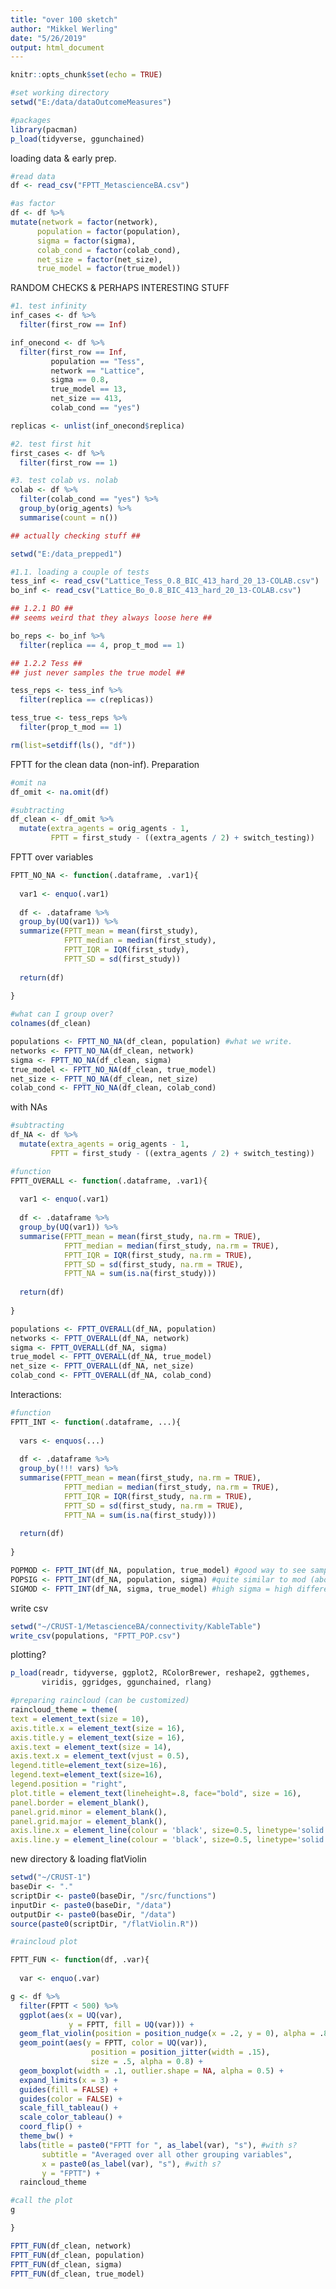 ```yaml
---
title: "over 100 sketch"
author: "Mikkel Werling"
date: "5/26/2019"
output: html_document
---
```


```r
knitr::opts_chunk$set(echo = TRUE)
```

```r
#set working directory
setwd("E:/data/dataOutcomeMeasures")

#packages 
library(pacman)
p_load(tidyverse, ggunchained) 
```

loading data & early prep. 

```r

#read data 
df <- read_csv("FPTT_MetascienceBA.csv")

#as factor
df <- df %>%
mutate(network = factor(network),
      population = factor(population),
      sigma = factor(sigma),
      colab_cond = factor(colab_cond),
      net_size = factor(net_size),
      true_model = factor(true_model))

```

RANDOM CHECKS & PERHAPS INTERESTING STUFF

```r

#1. test infinity 
inf_cases <- df %>%
  filter(first_row == Inf) 

inf_onecond <- df %>%
  filter(first_row == Inf,
         population == "Tess",
         network == "Lattice",
         sigma == 0.8,
         true_model == 13,
         net_size == 413,
         colab_cond == "yes")

replicas <- unlist(inf_onecond$replica)

#2. test first hit 
first_cases <- df %>%
  filter(first_row == 1)

#3. test colab vs. nolab 
colab <- df %>%
  filter(colab_cond == "yes") %>%
  group_by(orig_agents) %>%
  summarise(count = n())

## actually checking stuff ##

setwd("E:/data_prepped1")

#1.1. loading a couple of tests 
tess_inf <- read_csv("Lattice_Tess_0.8_BIC_413_hard_20_13-COLAB.csv")
bo_inf <- read_csv("Lattice_Bo_0.8_BIC_413_hard_20_13-COLAB.csv")

## 1.2.1 BO ## 
## seems weird that they always loose here ## 

bo_reps <- bo_inf %>%
  filter(replica == 4, prop_t_mod == 1) 

## 1.2.2 Tess ##
## just never samples the true model ## 

tess_reps <- tess_inf %>%
  filter(replica == c(replicas))

tess_true <- tess_reps %>%
  filter(prop_t_mod == 1)

rm(list=setdiff(ls(), "df")) 
```

FPTT for the clean data (non-inf). 
Preparation

```r

#omit na
df_omit <- na.omit(df)

#subtracting 
df_clean <- df_omit %>%
  mutate(extra_agents = orig_agents - 1,
         FPTT = first_study - ((extra_agents / 2) + switch_testing))

```

FPTT over variables

```r

FPTT_NO_NA <- function(.dataframe, .var1){
  
  var1 <- enquo(.var1)
  
  df <- .dataframe %>%
  group_by(UQ(var1)) %>%
  summarize(FPTT_mean = mean(first_study),
            FPTT_median = median(first_study),
            FPTT_IQR = IQR(first_study),
            FPTT_SD = sd(first_study))
  
  return(df)
  
}

#what can I group over?
colnames(df_clean)

populations <- FPTT_NO_NA(df_clean, population) #what we write. 
networks <- FPTT_NO_NA(df_clean, network)
sigma <- FPTT_NO_NA(df_clean, sigma)
true_model <- FPTT_NO_NA(df_clean, true_model)
net_size <- FPTT_NO_NA(df_clean, net_size)
colab_cond <- FPTT_NO_NA(df_clean, colab_cond)

```

with NAs 

```r

#subtracting 
df_NA <- df %>%
  mutate(extra_agents = orig_agents - 1,
         FPTT = first_study - ((extra_agents / 2) + switch_testing))

#function
FPTT_OVERALL <- function(.dataframe, .var1){
  
  var1 <- enquo(.var1)
  
  df <- .dataframe %>%
  group_by(UQ(var1)) %>%
  summarise(FPTT_mean = mean(first_study, na.rm = TRUE),
            FPTT_median = median(first_study, na.rm = TRUE),
            FPTT_IQR = IQR(first_study, na.rm = TRUE),
            FPTT_SD = sd(first_study, na.rm = TRUE),
            FPTT_NA = sum(is.na(first_study)))
  
  return(df)
  
}

populations <- FPTT_OVERALL(df_NA, population) 
networks <- FPTT_OVERALL(df_NA, network)
sigma <- FPTT_OVERALL(df_NA, sigma)
true_model <- FPTT_OVERALL(df_NA, true_model)
net_size <- FPTT_OVERALL(df_NA, net_size)
colab_cond <- FPTT_OVERALL(df_NA, colab_cond)

```

Interactions: 

```r

#function 
FPTT_INT <- function(.dataframe, ...){
  
  vars <- enquos(...)
  
  df <- .dataframe %>%
  group_by(!!! vars) %>%
  summarise(FPTT_mean = mean(first_study, na.rm = TRUE),
            FPTT_median = median(first_study, na.rm = TRUE),
            FPTT_IQR = IQR(first_study, na.rm = TRUE),
            FPTT_SD = sd(first_study, na.rm = TRUE),
            FPTT_NA = sum(is.na(first_study)))
  
  return(df)
  
}

POPMOD <- FPTT_INT(df_NA, population, true_model) #good way to see samp. !!
POPSIG <- FPTT_INT(df_NA, population, sigma) #quite similar to mod (above) !!
SIGMOD <- FPTT_INT(df_NA, sigma, true_model) #high sigma = high difference. 

```


write csv 

```r

setwd("~/CRUST-1/MetascienceBA/connectivity/KableTable")
write_csv(populations, "FPTT_POP.csv")

```


plotting? 

```r

p_load(readr, tidyverse, ggplot2, RColorBrewer, reshape2, ggthemes,
       viridis, ggridges, ggunchained, rlang)

#preparing raincloud (can be customized)
raincloud_theme = theme(
text = element_text(size = 10),
axis.title.x = element_text(size = 16),
axis.title.y = element_text(size = 16),
axis.text = element_text(size = 14),
axis.text.x = element_text(vjust = 0.5),
legend.title=element_text(size=16),
legend.text=element_text(size=16),
legend.position = "right",
plot.title = element_text(lineheight=.8, face="bold", size = 16),
panel.border = element_blank(),
panel.grid.minor = element_blank(),
panel.grid.major = element_blank(),
axis.line.x = element_line(colour = 'black', size=0.5, linetype='solid'),
axis.line.y = element_line(colour = 'black', size=0.5, linetype='solid'))
```

new directory & loading flatViolin

```r

setwd("~/CRUST-1")
baseDir <- "."
scriptDir <- paste0(baseDir, "/src/functions")
inputDir <- paste0(baseDir, "/data")
outputDir <- paste0(baseDir, "/data")
source(paste0(scriptDir, "/flatViolin.R"))

```


```r
#raincloud plot

FPTT_FUN <- function(df, .var){
  
  var <- enquo(.var)

g <- df %>%
  filter(FPTT < 500) %>%
  ggplot(aes(x = UQ(var), 
             y = FPTT, fill = UQ(var))) +
  geom_flat_violin(position = position_nudge(x = .2, y = 0), alpha = .8) +
  geom_point(aes(y = FPTT, color = UQ(var)), 
                  position = position_jitter(width = .15), 
                  size = .5, alpha = 0.8) +
  geom_boxplot(width = .1, outlier.shape = NA, alpha = 0.5) +
  expand_limits(x = 3) +
  guides(fill = FALSE) + 
  guides(color = FALSE) +
  scale_fill_tableau() +
  scale_color_tableau() +
  coord_flip() +
  theme_bw() +
  labs(title = paste0("FPTT for ", as_label(var), "s"), #with s?
       subtitle = "Averaged over all other grouping variables",
       x = paste0(as_label(var), "s"), #with s?
       y = "FPTT") +
  raincloud_theme

#call the plot
g

}

FPTT_FUN(df_clean, network)
FPTT_FUN(df_clean, population)
FPTT_FUN(df_clean, sigma)
FPTT_FUN(df_clean, true_model)

```

